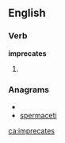 
==English==

===Verb===
'''imprecates'''

# {{third-person singular of|[[imprecate]]}}

===Anagrams===
* {{alphagram|aceeimprst}}
* [[spermaceti#English|spermaceti]]

[[ca:imprecates]]